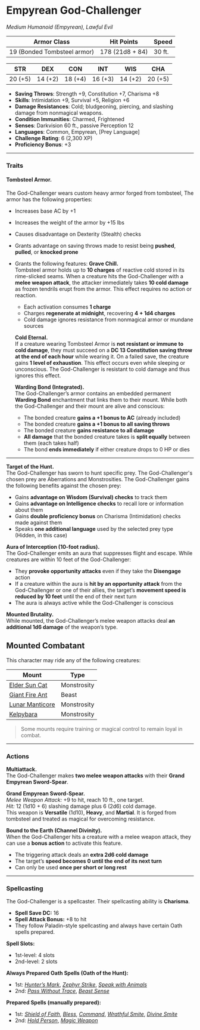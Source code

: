 # Empyrean God-Challenger

<BlendedImage
  src='/library/images/EmpyreanGodChallenger.webp'
  alt='Empyrean God-Challenger'
/>

_Medium Humanoid (Empyrean), Lawful Evil_

| **Armor Class**             | **Hit Points**  | **Speed** |
| --------------------------- | --------------- | --------- |
| 19 (Bonded Tombsteel armor) | 178 (21d8 + 84) | 30 ft.    |

| **STR** | **DEX** | **CON** | **INT** | **WIS** | **CHA** |
| ------- | ------- | ------- | ------- | ------- | ------- |
| 20 (+5) | 14 (+2) | 18 (+4) | 16 (+3) | 14 (+2) | 20 (+5) |

- **Saving Throws**: Strength +9, Constitution +7, Charisma +8
- **Skills**: Intimidation +9, Survival +5, Religion +6
- **Damage Resistances**: Cold; bludgeoning, piercing, and slashing damage from nonmagical weapons.
- **Condition Immunities**: Charmed, Frightened
- **Senses**: Darkvision 60 ft., passive Perception 12
- **Languages**: Common, Empyrean, [Prey Language]
- **Challenge Rating**: 6 (2,300 XP)
- **Proficiency Bonus**: +3

---

### Traits

#### Tombsteel Armor.

The God-Challenger wears custom heavy armor forged from tombsteel, The armor has the following properties:

- Increases base AC by +1
- Increases the weight of the armor by +15 lbs
- Causes disadvantage on Dexterity (Stealth) checks
- Grants advantage on saving throws made to resist being **pushed**, **pulled**, or **knocked prone**
- Grants the following features:
  **Grave Chill.**  
   Tombsteel armor holds up to **10 charges** of reactive cold stored in its rime-slicked seams. When a creature hits the God-Challenger with a **melee weapon attack**, the attacker immediately takes **10 cold damage** as frozen tendrils erupt from the armor. This effect requires no action or reaction.

  - Each activation consumes **1 charge**
  - Charges **regenerate at midnight**, recovering **4 + 1d4 charges**
  - Cold damage ignores resistance from nonmagical armor or mundane sources

  **Cold Eternal.**  
  If a creature wearing Tombsteel Armor is **not resistant or immune to cold damage**, they must succeed on a **DC 13 Constitution saving throw at the end of each hour** while wearing it. On a failed save, the creature gains **1 level of exhaustion**.
  This effect occurs even while sleeping or unconscious. The God-Challenger is resistant to cold damage and thus ignores this effect.

  **Warding Bond (Integrated).**  
  The God-Challenger’s armor contains an embedded permanent **Warding Bond** enchantment that links them to their mount. While both the God-Challenger and their mount are alive and conscious:

  - The bonded creature **gains a +1 bonus to AC** (already included)
  - The bonded creature **gains a +1 bonus to all saving throws**
  - The bonded creature **gains resistance to all damage**
  - **All damage** that the bonded creature takes is **split equally** between them (each takes half)
  - The bond **ends immediately** if either creature drops to 0 HP or dies

---

**Target of the Hunt.**  
The God-Challenger has sworn to hunt specific prey. The God-Challenger's chosen prey are Aberrations and Monstrosities.
The God-Challenger gains the following benefits against the chosen prey:

- Gains **advantage on Wisdom (Survival) checks** to track them
- Gains **advantage on Intelligence checks** to recall lore or information about them
- Gains **double proficiency bonus** on Charisma (Intimidation) checks made against them
- Speaks **one additional language** used by the selected prey type (Hidden, in this case)

**Aura of Interception (10-foot radius).**  
The God-Challenger emits an aura that suppresses flight and escape. While creatures are within 10 feet of the God-Challenger:

- They **provoke opportunity attacks** even if they take the **Disengage** action
- If a creature within the aura is **hit by an opportunity attack** from the God-Challenger or one of their allies, the target’s **movement speed is reduced by 10 feet** until the end of their next turn
- The aura is always active while the God-Challenger is conscious

**Mounted Brutality.**  
While mounted, the God-Challenger’s melee weapon attacks deal **an additional 1d6 damage** of the weapon’s type.

## Mounted Combatant

This character may ride any of the following creatures:

| Mount                                                   | Type        |
| ------------------------------------------------------- | ----------- |
| [Elder Sun Cat](/en/library/monsters/sun-catchers)      | Monstrosity |
| [Giant Fire Ant](/en/library/monsters/giant-fire-ant)   | Beast       |
| [Lunar Manticore](/en/library/monsters/lunar-manticore) | Monstrosity |
| [Kelpybara](/en/library/monsters/kelpybara-mount)       | Monstrosity |

> Some mounts require training or magical control to remain loyal in combat.

---

### Actions

**Multiattack.**  
The God-Challenger makes **two melee weapon attacks** with their **Grand Empyrean Sword-Spear**.

**Grand Empyrean Sword-Spear.**  
_Melee Weapon Attack:_ +9 to hit, reach 10 ft., one target.  
_Hit:_ 12 (1d10 + 6) slashing damage plus 6 (2d6) cold damage.  
This weapon is **Versatile** (1d10), **Heavy**, and **Martial**. It is forged from tombsteel and treated as magical for overcoming resistance.

**Bound to the Earth (Channel Divinity).**  
When the God-Challenger hits a creature with a melee weapon attack, they can use a **bonus action** to activate this feature.

- The triggering attack deals an **extra 2d6 cold damage**
- The target’s **speed becomes 0 until the end of its next turn**
- Can only be used **once per short or long rest**

---

### Spellcasting

The God-Challenger is a spellcaster. Their spellcasting ability is **Charisma**.

- **Spell Save DC:** 16
- **Spell Attack Bonus:** +8 to hit
- They follow Paladin-style spellcasting and always have certain Oath spells prepared.

**Spell Slots:**

- 1st-level: 4 slots
- 2nd-level: 2 slots

**Always Prepared Oath Spells (Oath of the Hunt):**

- 1st: [_Hunter’s Mark_](https://dnd5e.wikidot.com/spell:hunters-mark), [_Zephyr Strike_](https://dnd5e.wikidot.com/spell:zephyr-strike), [_Speak with Animals_](https://dnd5e.wikidot.com/spell:speak-with-animals)
- 2nd: [_Pass Without Trace_](https://dnd5e.wikidot.com/spell:pass-without-trace), [_Beast Sense_](https://dnd5e.wikidot.com/spell:beast-sense)

**Prepared Spells (manually prepared):**

- 1st: [_Shield of Faith_](https://dnd5e.wikidot.com/spell:shield-of-faith), [_Bless_](https://dnd5e.wikidot.com/spell:bless), [_Command_](https://dnd5e.wikidot.com/spell:command), [_Wrathful Smite_](https://dnd5e.wikidot.com/spell:wrathful-smite), [_Divine Smite_](https://dnd5e.wikidot.com/spell:wrathful-smite)
- 2nd: [_Hold Person_](https://dnd5e.wikidot.com/spell:hold-person), [_Magic Weapon_](https://dnd5e.wikidot.com/spell:magic-weapon)
